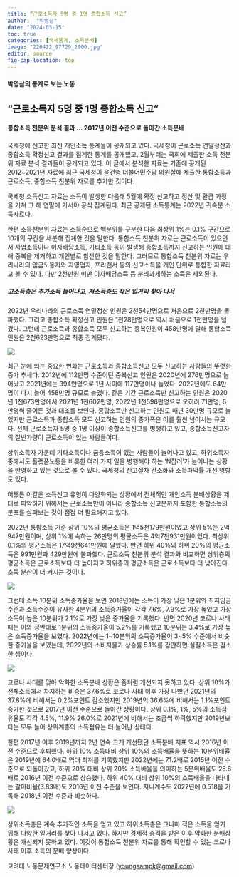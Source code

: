 ```yaml
---
title: “근로소득자 5명 중 1명 종합소득 신고”
author:  "박영삼"
date: "2024-03-15"
toc: true
categories: [국세통계, 소득분배]
image: "220422_97729_2900.jpg"
editor: source
fig-cap-location: top
---
```


#### 박영삼의 통계로 보는 노동

## “근로소득자 5명 중 1명 종합소득 신고”

#### 통합소득 천분위 분석 결과 … 2017년 이전 수준으로 돌아간 소득분배

국세청에 신고한 최신 개인소득 통계들이 공개되고 있다. 국세청이 근로소득 연말정산과 종합소득 확정신고 결과를 집계한 통계를 공개했고, 2월부터는 국회에 제출한 소득 천분위 자료 분석 결과들이 공개되고 있다. 이 글에서 분석한 자료는 기존에 공개된 2012\~2021년 자료에 최근 국세청이 윤건영 더불어민주당 의원실에 제출한 통합소득과 근로소득, 종합소득 천분위 자료를 추가한 것이다.

국세청 소득신고 자료는 소득이 발생한 다음해 5월에 확정 신고하고 정산 및 환급 과정을 거쳐 그 해 연말에 가서야 공식 집계된다. 최근 공개된 소득통계는 2022년 귀속분 소득자료다.

한편 소득천분위 자료는 소득순으로 백분위를 구분한 다음 최상위 1%는 0.1% 구간으로 10개의 구간을 세분해 집계한 것을 말한다. 통합소득 천분위 자료는 근로소득이 있으면서 사업소득이나 이자배당소득, 기타소득 등이 발생해 종합소득까지 신고하는 인원에 대해 중복을 제거하고 개인별로 합산한 것을 말한다. 그러므로 통합소득 천분위 자료는 우리나라의 임금노동자와 자영업자, 프리랜서 등의 신고소득을 개인 단위로 통합한 자료라고 볼 수 있다. 다만 2천만원 미만 이자배당소득 등 분리과세하는 소득은 제외된다.

##### 고소득층은 추가소득 늘어나고, 저소득층도 작은 일거리 찾아 나서

2022년 우리나라의 근로소득 연말정산 인원은 2천54만명으로 처음으로 2천만명을 돌파했다. 그리고 종합소득 확정신고 인원은 1천28만명으로 역시 처음으로 1천만명을 넘겼다. 그런데 근로소득과 종합소득 모두 신고하는 중복인원이 458만명에 달해 통합소득 인원은 2천623만명으로 최종 집계됐다.

![](220422_97729_2900.jpg){fig-align="center"}

최근 눈에 띄는 중요한 변화는 근로소득과 종합소득신고 모두 신고하는 사람들의 뚜렷한 증가 추세다. 2012년에 112만명 수준이던 중복신고 인원은 2020년에 276만명으로 늘어났고 2021년에는 394만명으로 1년 사이에 117만명이나 늘었다. 2022년에도 64만명이 다시 늘어 458만명 규모로 늘었다. 같은 기간 근로소득만 신고하는 인원은 2020년 1천673만명에서 2021년 1천602만명, 2022년 1천596만명으로 오히려 71만명, 6만명씩 줄어든 것과 대조를 보인다. 종합소득만 신고하는 인원도 매년 30만명 규모로 늘었지만 근로소득과 종합소득 모두 신고하는 인원의 증가폭은 이를 훨씬 넘어서는 규모다. 전체 근로소득자 5명 중 1명 이상이 종합소득신고를 병행하고 있고, 종합소득신고자의 절반가량이 근로소득이 있는 사람들이다.

상위소득자 가운데 기타소득이나 금융소득이 있는 사람들이 늘어나고 있고, 하위소득자 중에서도 플랫폼노동을 비롯한 여러 가지 일을 병행해야 하는 ‘N잡러’가 늘어나는 상황을 반영하고 있는 것으로 볼 수 있다. 국세청의 신고절차 간소화와 소득파악률 개선 영향도 있다.

어쨌든 이같은 소득신고 유형이 다양화되는 상황에서 전체적인 개인소득 분배상황을 제대로 파악하기 위해서는 근로소득만이 아니라 종합소득 신고분까지 포함한 통합소득의 분포를 살펴보는 것이 점점 더 필요해지고 있다.

2022년 통합소득 기준 상위 10%의 평균소득은 1억5천179만원이었고 상위 5%는 2억947만원이며, 상위 1%에 속하는 26만명의 평균소득은 4억7천931만원이었다. 최상위 0.1%의 평균소득은 17억9천641만원에 달했다. 반면 하위 40%와 하위 20%의 평균소득은 991만원과 429만원에 불과했다. 근로소득 천분위 분석 결과와 비교하면 상위층의 평균소득은 근로소득보다 더 높아지고 하위층의 평균소득은 근로소득보다 더 낮아진다. 소득 분산이 더 커지는 것이다.

![](220422_97730_2901.jpg){fig-align="center"}

그런데 소득 10분위 소득증가율을 보면 2018년에는 소득이 가장 낮은 1분위와 최저임금 수준과 소득수준이 유사한 4분위의 소득증가율이 각각 7.6%, 7.9%로 가장 높았고 가장 소득이 높은 10분위가 2.1%로 가장 낮은 증가율을 기록했다. 반면 2020년 코로나 사태 때는 이와 정반대로 1분위의 소득증가율이 5.2%를 기록했고 10분위는 3.4%로 가장 높은 소득증가율을 보였다. 2022년에는 1\~10분위의 소득증가율이 3\~5% 수준에서 비슷한 증가율을 보였는데, 2022년의 소비자물가 상승률 5.1%를 감안하면 실질소득은 감소한 셈이다.

![](220422_97731_2901.jpg){fig-align="center"}

코로나 사태를 맞아 악화한 소득분배 상황은 좀처럼 개선되지 못하고 있다. 상위 10%가 전체소득에서 차지하는 비중은 37.6%로 코로나 사태 이후 가장 나빴던 2021년의 37.8%에 비해서는 0.2%포인트 감소했지만 2019년의 36.6%에 비해서는 1.1%포인트 증가한 것으로 2017년 이전 수준으로 돌아간 상황이다. 상위 0.1%, 1%, 5%의 소득점유율도 각각 4.5%, 11.9% 26.0%로 2021년에 비해서는 조금씩 하락했지만 2019년보다는 모두 늘어 상위계층의 소득점유는 더 늘어난 상태다.

한편 2017년 이후 2019년까지 2년 연속 크게 개선됐던 소득분배 지표 역시 2016년 이전 수준으로 후퇴했다. 하위 10% 소득대비 상위 10%의 소득배율을 뜻하는 10분위배율은 2019년에 64.0배로 역대 최저를 기록했지만 2022년에는 71.2배로 2015년 이전 수준으로 되돌아갔고, 하위 20% 대비 상위 20% 소득배율을 의미하는 5분위배율도 25.6배로 2016년 이전 수준으로 상승했다. 하위 40% 대비 상위 10%의 소득배율을 나타내는 팔마비율(3.83배)도 2016년 이전 수준을 보인다. 지니계수도 2022년에 0.518을 기록해 2018년 이전 수준과 비슷하다.

![](220422_97732_4510.jpg){fig-align="center"}

상위소득층은 계속 추가적인 소득을 얻고 있고 하위소득층은 그나마 적은 소득을 얻기 위해 다양한 일거리를 찾아 나서고 있다. 하지만 경제적 충격을 받은 이후 악화한 분배상황은 개선되지 못하고 있다. 이것이 통합소득 천분위 자료를 통해 확인할 수 있는 코로나 사태 이후 소득의 분배 양상이다.

고려대 노동문제연구소 노동데이터센터장 ([youngsampk\@gmail.com](youngsampk@gmail.com))\
